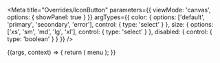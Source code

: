 

<Meta
  title="Overrides/IconButton"
  parameters={{
    viewMode: 'canvas',
    options: { showPanel: true }
  }}
  argTypes={{
    color: {
      options: ['default', 'primary', 'secondary', 'error'],
      control: { type: 'select' }
    },
    size: {
      options: ['xs', 'sm', 'md', 'lg', 'xl'],
      control: { type: 'select' }
    },
    disabled: {
      control: { type: 'boolean' }
    }
  }}
/>

<Canvas>
  <Story name="IconButton">
    {(args, context) => {
      return (
        <IconButton {...args}>
          <Icon fontSize={args.size === 'xs' ? 'small' : 'medium'}>menu</Icon>
        </IconButton>
      );
    }}
  </Story>
</Canvas>

